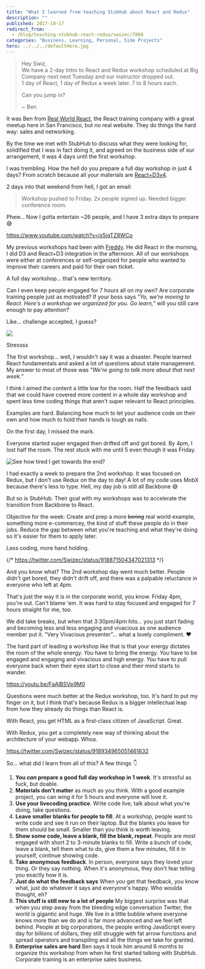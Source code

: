 ```yaml
---
title: "What I learned from teaching StubHub about React and Redux"
description: ""
published: 2017-10-17
redirect_from:
  - /blog/teaching-stubhub-react-redux/swizec/7860
categories: "Business, Learning, Personal, Side Projects"
hero: ../../../defaultHero.jpg
---
```


> Hey Swiz,  
> We have a 2-day Intro to React and Redux workshop scheduled at Big Company next next Tuesday and our instructor dropped out.  
> 1 day of React, 1 day of Redux a week later. 7 to 8 hours each.
>
> Can you jump in?
>
> ~ Ben

It was Ben from [Real World React](http://www.realworldreact.com), the React training company with a great meetup here in San Francisco, but no real website. They do things the hard way: sales and networking.

By the time we met with StubHub to discuss what they were looking for, solidified that I was in fact doing it, and agreed on the business side of our arrangement, it was 4 days until the first workshop.

I was trembling. How the hell do you prepare a full day workshop in just 4 days? From scratch because all your materials are [React+D3v4](https://swizec.com/reactd3js/).

2 days into that weekend from hell, I got an email:

> Workshop pushed to Friday. 2x people signed up. Needed bigger conference room.

Phew… Now I gotta entertain ~26 people, and I have 3 extra days to prepare 😅

https://www.youtube.com/watch?v=ix5iqTZ8WCo

My previous workshops had been with [Freddy](https://github.com/freddyrangel). He did React in the morning, I did D3 and React+D3 integration in the afternoon. All of our workshops were either at conferences or self-organized for people who wanted to improve their careers and paid for their own ticket.

A full day workshop… that's new territory.

Can I even keep people engaged for 7 hours all on my own? Are corporate training people just as motivated? If your boss says _"Yo, we're moving to React. Here's a workshop we organized for you. Go learn,”_ will you still care enough to pay attention?

Like… challenge accepted, I guess?

![](https://swizec.com/wp-content/uploads/2017/10/DLeFQVjU8AAPDrb-1-1024x768.jpg)

Stressss

The first workshop… well, I wouldn't say it was a disaster. People learned React fundamentals and asked a lot of questions about state management. My answer to most of those was _"We're going to talk more about that next week.”_

I think I aimed the content a little low for the room. Half the feedback said that we could have covered more content in a whole day workshop and spent less time coding things that aren't super relevant to React principles.

Examples are hard. Balancing how much to let your audience code on their own and how much to hold their hands is tough as nails.

On the first day, I missed the mark.

Everyone started super engaged then drifted off and got bored. By 4pm, I lost half the room. The rest stuck with me until 5 even though it was Friday.

![See how tired I get towards the end?](https://swizec.com/wp-content/uploads/2017/10/DLfgfdUUEAAk9xJ.jpg)

I had exactly a week to prepare the 2nd workshop. It was focused on Redux, but I don't use Redux on the day to day! A lot of my code uses MobX because there's less to type. Hell, my day job is still all Backbone 😅

But so is StubHub. Their goal with my workshops was to accelerate the transition from Backbone to React.

Objective for the week: Create and prep a more ~~boring~~ real world example, something more e-commercey, the kind of stuff these people do in their jobs. Reduce the gap between what you're teaching and what they're doing so it's easier for them to apply later.

Less coding, more hand holding.

{/* https://twitter.com/Swizec/status/918871504347021313 */}

And you know what? The 2nd workshop day went much better. People didn't get bored, they didn't drift off, and there was a palpable reluctance in everyone who left at 4pm.

That's just the way it is in the corporate world, you know. Friday 4pm, you're out. Can't blame 'em. It was hard to stay focused and engaged for 7 hours straight for me, too.

We did take breaks, but when that 3:30pm/4pm hits… you just start fading and becoming less and less engaging and vivacious as one audience member put it. "Very Vivacious presenter”… what a lovely compliment. ❤️

The hard part of leading a workshop like that is that your energy dictates the room of the whole energy. _You_ have to bring the energy. _You_ have to be engaged and engaging and vivacious and high energy. _You_ have to pull everyone back when their eyes start to close and their mind starts to wander.

https://youtu.be/FaAlBSVp9M0

Questions were much better at the Redux workshop, too. It's hard to put my finger on it, but I think that's because Redux is a bigger intellectual leap from how they already do things than React is.

With React, you get HTML as a first-class citizen of JavaScript. Great.

With Redux, you get a completely new way of thinking about the architecture of your webapp. Whoa.

https://twitter.com/Swizec/status/918934965051461632

So… what did I learn from all of this? A few things 👇

1.  **You _can_ prepare a good full day workshop in 1 week**. It's stressful as fuck, but doable.
2.  **Materials don't matter** as much as you think. With a good example project, you can wing it for 5 hours and everyone will love it.
3.  **Use your livecoding practice**. Write code live, talk about what you're doing, take questions.
4.  **Leave smaller blanks for people to fill**. At a workshop, people want to write code and see it run on their laptop. But the blanks you leave for them should be small. Smaller than you think is worth leaving.
5.  **Show some code, leave a blank, fill the blank, repeat**. People are most engaged with short 2 to 3-minute blanks to fill. Write a bunch of code, leave a blank, tell them what to do, give them a few minutes, fill it in yourself, continue showing code.
6.  **Take anonymous feedback**. In person, everyone says they loved your thing. Or they say nothing. When it's anonymous, they don't fear telling you exactly how it is.
7.  **Just do what the feedback says** When you get that feedback, you know what, just do whatever it says and everyone's happy. Who woulda thought, eh?
8.  **This stuff is still new to a lot of people** My biggest surprise was that when you step away from the bleeding edge conversation Twitter, the world is gigantic and huge. We live in a little bubble where everyone knows more than we do and is far more advanced and we feel left behind. People at big corporations, the people writing JavaScript every day for billions of dollars, they still struggle with fat arrow functions and spread operators and transpiling and all the things we take for granted.
9.  **Enterprise sales are hard** Ben says it took him around 6 months to organize this workshop from when he first started talking with StubHub. Corporate training is an enterprise sales business.
